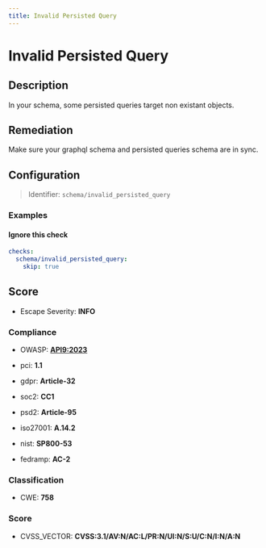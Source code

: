 ```yaml
---
title: Invalid Persisted Query
---
```


# Invalid Persisted Query

## Description

In your schema, some persisted queries target non existant objects.

## Remediation

Make sure your graphql schema and persisted queries schema are in sync.


## Configuration

> Identifier: `schema/invalid_persisted_query`



### Examples



#### Ignore this check

```yaml
checks:
  schema/invalid_persisted_query:
    skip: true
```




## Score

- Escape Severity: **<span className="info-severityom">INFO</span>**

### Compliance

- OWASP: **[API9:2023](https://github.com/OWASP/API-Security/blob/master/editions/2023/en/0xa9-improper-inventory-management.md)**

- pci: **1.1**
- gdpr: **Article-32**
- soc2: **CC1**
- psd2: **Article-95**
- iso27001: **A.14.2**
- nist: **SP800-53**
- fedramp: **AC-2**

### Classification

- CWE: **758**




### Score

- CVSS_VECTOR: **CVSS:3.1/AV:N/AC:L/PR:N/UI:N/S:U/C:N/I:N/A:N**



